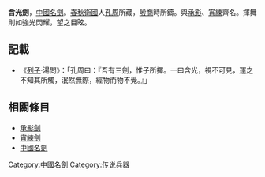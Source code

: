 '''含光劍'''，[[中國名劍|中國名劍]]。[[春秋时期|春秋]][[衛國|衛國]]人[[孔周|孔周]]所藏，[[殷商|殷商]]時所鑄。與[[承影|承影]]、[[宵練|宵練]]齊名。揮舞則如強光閃耀，望之目眩。

==記載==
*《[[列子|列子]]·湯問》：「孔周曰：『吾有三劍，惟子所擇。一曰含光，視不可見，運之不知其所觸，泯然無際，經物而物不覺。』」

==相關條目==
*[[承影劍|承影劍]]
*[[宵練劍|宵練劍]]
*[[中國名劍|中國名劍]]

[[Category:中國名劍|Category:中國名劍]]
[[Category:传说兵器|Category:传说兵器]]